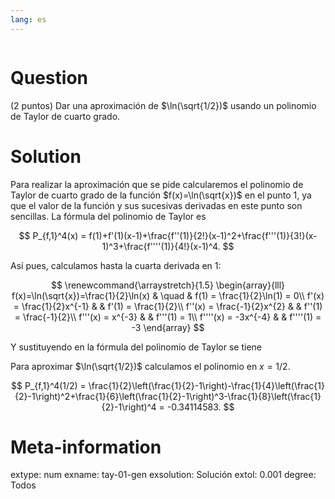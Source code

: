 ```yaml
---
lang: es
---
```


```r

```

Question
========
(2 puntos) Dar una aproximación de $\ln(\sqrt{1/2})$ usando un polinomio de Taylor de cuarto grado.

Solution
========
Para realizar la aproximación que se pide calcularemos el polinomio de Taylor de cuarto grado de la función $f(x)=\ln(\sqrt{x})$ en el punto $1$, ya que el valor de la función y sus sucesivas derivadas en este punto son sencillas. La fórmula del polinomio de Taylor es 

$$
P_{f,1}^4(x) = f(1)+f'(1)(x-1)+\frac{f''(1)}{2!}(x-1)^2+\frac{f'''(1)}{3!}(x-1)^3+\frac{f''''(1)}{4!}(x-1)^4.
$$

Así pues, calculamos hasta la cuarta derivada en $1$:

$$
\renewcommand{\arraystretch}{1.5}
\begin{array}{lll}
f(x)=\ln(\sqrt{x})=\frac{1}{2}\ln(x) & \quad & f(1) = \frac{1}{2}\ln(1) = 0\\
f'(x) = \frac{1}{2}x^{-1} & & f'(1) = \frac{1}{2}\\
f''(x) = \frac{-1}{2}x^{2} & & f''(1) = \frac{-1}{2}\\
f'''(x) = x^{-3} & & f'''(1) = 1\\
f''''(x) = -3x^{-4} & & f''''(1) = -3
\end{array}
$$

Y sustituyendo en la fórmula del polinomio de Taylor se tiene 

\begin{align*}
P_{f,1}^4(x) &= 0+\frac{1}{2}(x-1)+\frac{-1/2}{2}(x-1)^2+\frac{1}{6}(x-1)^3+\frac{-3}{24}(x-1)^4\\  
&= \frac{1}{2}(x-1)-\frac{1}{4}(x-1)^2+\frac{1}{6}(x-1)^3-\frac{1}{8}(x-1)^4.
\end{align*}

Para aproximar $\ln(\sqrt{1/2})$ calculamos el polinomio en $x=1/2$.

$$
P_{f,1}^4(1/2) = \frac{1}{2}\left(\frac{1}{2}-1\right)-\frac{1}{4}\left(\frac{1}{2}-1\right)^2+\frac{1}{6}\left(\frac{1}{2}-1\right)^3-\frac{1}{8}\left(\frac{1}{2}-1\right)^4 = -0.34114583.
$$

Meta-information
================
extype: num
exname: tay-01-gen
exsolution: Solución
extol: 0.001
degree: Todos